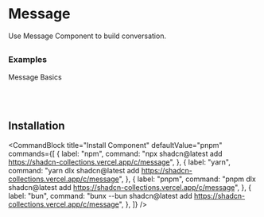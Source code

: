 # Message
Use Message Component to build conversation.



##

### Examples
Message Basics

<ComponentPreview component="message"/>


<br/>
<br/>

## Installation

<CommandBlock
  title="Install Component"
  defaultValue="pnpm"
  commands={[
    {
      label: "npm",
      command: "npx shadcn@latest add https://shadcn-collections.vercel.app/c/message",
    },
    {
      label: "yarn",
      command: "yarn dlx shadcn@latest add https://shadcn-collections.vercel.app/c/message",
    },
    {
      label: "pnpm",
      command: "pnpm dlx shadcn@latest add https://shadcn-collections.vercel.app/c/message",
    },
    {
      label: "bun",
      command: "bunx --bun shadcn@latest add https://shadcn-collections.vercel.app/c/message",
    },
  ]}
/>

<br/>
<br/>

